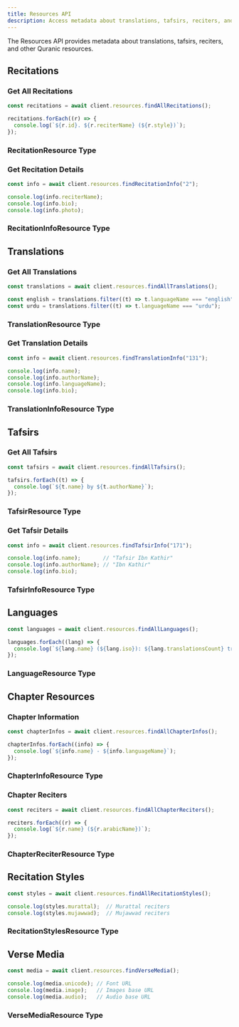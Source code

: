```yaml
---
title: Resources API
description: Access metadata about translations, tafsirs, reciters, and languages.
---
```


The Resources API provides metadata about translations, tafsirs, reciters, and other Quranic resources.

## Recitations

### Get All Recitations

```ts
const recitations = await client.resources.findAllRecitations();

recitations.forEach((r) => {
  console.log(`${r.id}. ${r.reciterName} (${r.style})`);
});
```

### RecitationResource Type

<auto-type-table
  path="../../../../packages/api/src/types/api/Resources.ts"
  name="RecitationResource"
/>

### Get Recitation Details

```ts
const info = await client.resources.findRecitationInfo("2");

console.log(info.reciterName);
console.log(info.bio);
console.log(info.photo);
```

### RecitationInfoResource Type

<auto-type-table
  path="../../../../packages/api/src/types/api/Resources.ts"
  name="RecitationInfoResource"
/>

## Translations

### Get All Translations

```ts
const translations = await client.resources.findAllTranslations();

const english = translations.filter((t) => t.languageName === "english");
const urdu = translations.filter((t) => t.languageName === "urdu");
```

### TranslationResource Type

<auto-type-table
  path="../../../../packages/api/src/types/api/Resources.ts"
  name="TranslationResource"
/>

### Get Translation Details

```ts
const info = await client.resources.findTranslationInfo("131");

console.log(info.name);
console.log(info.authorName);
console.log(info.languageName);
console.log(info.bio);
```

### TranslationInfoResource Type

<auto-type-table
  path="../../../../packages/api/src/types/api/Resources.ts"
  name="TranslationInfoResource"
/>

## Tafsirs

### Get All Tafsirs

```ts
const tafsirs = await client.resources.findAllTafsirs();

tafsirs.forEach((t) => {
  console.log(`${t.name} by ${t.authorName}`);
});
```

### TafsirResource Type

<auto-type-table
  path="../../../../packages/api/src/types/api/Resources.ts"
  name="TafsirResource"
/>

### Get Tafsir Details

```ts
const info = await client.resources.findTafsirInfo("171");

console.log(info.name);       // "Tafsir Ibn Kathir"
console.log(info.authorName); // "Ibn Kathir"
console.log(info.bio);
```

### TafsirInfoResource Type

<auto-type-table
  path="../../../../packages/api/src/types/api/Resources.ts"
  name="TafsirInfoResource"
/>

## Languages

```ts
const languages = await client.resources.findAllLanguages();

languages.forEach((lang) => {
  console.log(`${lang.name} (${lang.iso}): ${lang.translationsCount} translations`);
});
```

### LanguageResource Type

<auto-type-table
  path="../../../../packages/api/src/types/api/Resources.ts"
  name="LanguageResource"
/>

## Chapter Resources

### Chapter Information

```ts
const chapterInfos = await client.resources.findAllChapterInfos();

chapterInfos.forEach((info) => {
  console.log(`${info.name} - ${info.languageName}`);
});
```

### ChapterInfoResource Type

<auto-type-table
  path="../../../../packages/api/src/types/api/Resources.ts"
  name="ChapterInfoResource"
/>

### Chapter Reciters

```ts
const reciters = await client.resources.findAllChapterReciters();

reciters.forEach((r) => {
  console.log(`${r.name} (${r.arabicName})`);
});
```

### ChapterReciterResource Type

<auto-type-table
  path="../../../../packages/api/src/types/api/Resources.ts"
  name="ChapterReciterResource"
/>

## Recitation Styles

```ts
const styles = await client.resources.findAllRecitationStyles();

console.log(styles.murattal);  // Murattal reciters
console.log(styles.mujawwad);  // Mujawwad reciters
```

### RecitationStylesResource Type

<auto-type-table
  path="../../../../packages/api/src/types/api/Resources.ts"
  name="RecitationStylesResource"
/>

## Verse Media

```ts
const media = await client.resources.findVerseMedia();

console.log(media.unicode); // Font URL
console.log(media.image);   // Images base URL
console.log(media.audio);   // Audio base URL
```

### VerseMediaResource Type

<auto-type-table
  path="../../../../packages/api/src/types/api/Resources.ts"
  name="VerseMediaResource"
/>
